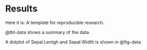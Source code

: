 # Results

Here it is: A template for reproducible research.

@tbl-data shows a summary of the data.

A dotplot of Sepal.Lentgh and Sepal.Width is shown in @fig-data.